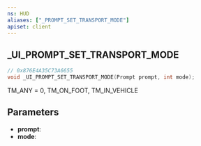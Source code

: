 ```yaml
---
ns: HUD
aliases: ["_PROMPT_SET_TRANSPORT_MODE"]
apiset: client
---
```

## _UI_PROMPT_SET_TRANSPORT_MODE

```c
// 0x876E4A35C73A6655
void _UI_PROMPT_SET_TRANSPORT_MODE(Prompt prompt, int mode);
```

TM_ANY = 0,
TM_ON_FOOT,
TM_IN_VEHICLE

## Parameters
* **prompt**:
* **mode**:
